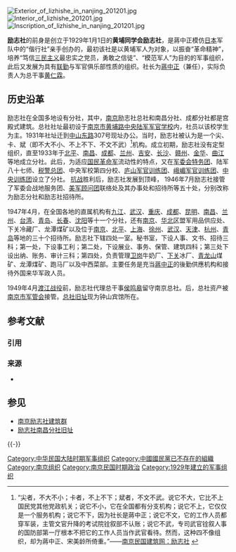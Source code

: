 [[File:Exterior_of_lizhishe_in_nanjing_201201.jpg|thumb]]
[[File:Interior_of_lizhishe_201201.jpg|thumb]]
[[File:Inscription_of_lizhishe_in_nanjing_201201.jpg|thumb]]

'''励志社'''的前身是创立于1929年1月1日的'''黄埔同学会励志社'''，是蔣中正模仿[[日本|日本]]军队中的“偕行社”亲手创办的，最初该社是以黄埔军人为对象，以振奋“革命精神”，培养“笃信[[三民主义|三民主义]]最忠实之党员，勇敢之信徒”、“模范军人”为目的的军事组织，此后又发展为具有[[联勤|联勤]]与军官俱乐部性质的组织。社长为[[蔣中正|蔣中正]]（兼任），实际负责人为总干事[[黄仁霖|黄仁霖]]。

==历史沿革==
励志社在全国多地设有分社，其中，[[南京|南京]]励志社总社和南昌分社、成都分社都是宫殿式建筑。总社社址最初设于[[南京市|南京市]][[黄埔路|黄埔路]][[中央陆军军官学校|中央陆军军官学校]]内，社员以该校学生为主。1931年社址迁到[[中山东路|中山东路]]307号现址办公。当时，励志社被认为是一个尖、卡、斌（即不大不小、不上不下、不文不武）<ref>“尖者，不大不小；卡者，不上不下；斌者，不文不武。说它不大，它比不上国民党其他党政机关；说它不小，它在全国都有分支机构；说它不上，它仅仅是一个服务机构；说它不下，因为社长是蔣中正；说它不文，它的工作人员都穿军装，主管文官升降的考试院铨叙部不认账；说它不武，专司武官铨叙人事的国防部第一厅根本不把它的工作人员当作武官看待。然而，这种四不像组织，却为蔣中正、宋美龄所倚重。”——[http://www.jllib.cn:8080/njmgjz.cn/xzjz/b221 南京民国建筑网：励志社] {{Wayback|url=http://www.jllib.cn:8080/njmgjz.cn/xzjz/b221 |date=20091206070650 }}</ref>机构。成立初期，励志社没有定型组织，直至1933年于[[北平|北平]]、[[南昌|南昌]]、[[成都|成都]]、[[兰州|兰州]]、[[吉安县|吉安]]、[[长沙|长沙]]、[[赣州|赣州]]、[[金华|金华]]、[[曲江县|曲江]]等地成立分社。此后，为适应[[国民革命军|国民革命军]]流动性的特点，又在[[军委会特务团|军委会特务团]]、陆军八十七师、[[税警总团|税警总团]]、中央军校第四分校、[[庐山军官训练团|庐山军官训练团]]、[[峨嵋军官训练团|峨嵋军官训练团]]、[[中央训练团|中央训练团]]设立了分社。 [[抗战|抗战]]胜利后，励志社发展到顶峰， 1946年7月励志社接管了军委会战地服务团、[[美军顾问团|美军顾问团]]联络处及其办事处和招待所等五十处，分别改称为励志分社和励志社招待所。

1947年4月，在全国各地的直属机构有[[九江|九江]]、[[武汉|武汉]]、[[重庆|重庆]]、[[成都|成都]]、[[昆明|昆明]]、[[南昌|南昌]]、[[兰州|兰州]]、[[台湾|台湾]]、[[青岛|青岛]]、[[长春|长春]]、[[沈阳|沈阳]]等十一个分社，还有[[南京|南京]]、[[华北|华北]]区盟军用品供应处、下关冷藏厂、龙潭煤矿以及位于[[南京|南京]]、[[北平|北平]]、[[上海|上海]]、[[徐州|徐州]]、[[武汉|武汉]]、[[天津|天津]]、[[杭州|杭州]]、[[青岛|青岛]]等地的三十个招待所。励志社下辖四处一室。秘书室，下设人事、文书、招待三科；第一处，下设事工利；第二处，下设展业、事务、保管、建筑四科；第三处下设出纳、账务、审计三科；第四处，负责管理[[卫岗|卫岗]]牛奶厂、[[下关区|下关]]冰厂、[[青龙山|青龙山]]煤矿、龙潭煤矿、跑马厂以及中西菜部。主要任务是充当[[蔣中正|蔣中正]]的後勤供應机构和接待外国来华军政人员。

1949年4月[[渡江战役|渡江战役]]前，励志社代理总干事[[侯鸣皋|侯鸣皋]]留守南京总社。后，总社资产被[[南京市军管会|南京市军管会]]接管。[[励志社旧址|总社旧址]]现为钟山宾馆所在。

== 参考文献 ==
=== 引用 ===
{{Reflist|2}}

=== 来源 ===
* {{cite web|url=http://www.jllib.cn:8080/c/njmb/o/66013036|title=励志社|publisher=[[金陵图书馆|金陵图书馆]]|accessdate=2009-05-10}}{{dead link|date=2017年11月 |bot=InternetArchiveBot |fix-attempted=yes }}

== 参见 ==
* [[南京励志社建筑群|南京励志社建筑群]]
* [[励志社南昌分社旧址|励志社南昌分社旧址]]

{{-}}

[[Category:中华民国大陆时期军事组织|Category:中华民国大陆时期军事组织]]
[[Category:中國國民黨已不存在的組織|Category:中國國民黨已不存在的組織]]
[[Category:南京组织|Category:南京组织]]
[[Category:南京民国时期政治|Category:南京民国时期政治]]
[[Category:1929年建立的军事组织|Category:1929年建立的军事组织]]